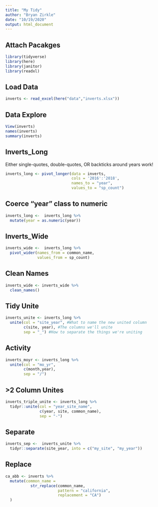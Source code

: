 ```yaml
---
title: "My Tidy"
author: "Bryan Zirkle"
date: "10/19/2020"
output: html_document
---
```

## Attach Pacakges
```r
library(tidyverse)
library(here)
library(janitor)
library(readxl)
```

## Load Data
```r
inverts <- read_excel(here("data","inverts.xlsx"))
```

## Data Explore
```r
View(inverts)
names(inverts)
summary(inverts)
```

## Inverts_Long
Either single-quotes, double-quotes, OR backticks around years work!
```r
inverts_long <- pivot_longer(data = inverts,
                             cols = '2016':'2018',
                             names_to = "year",
                             values_to = "sp_count")
```

## Coerce "year" class to numeric
```r
inverts_long <-  inverts_long %>% 
  mutate(year = as.numeric(year))
```

## Inverts_Wide
```r
inverts_wide <-  inverts_long %>% 
  pivot_wider(names_from = common_name,
              values_from = sp_count)
```

## Clean Names
```r
inverts_wide <- inverts_wide %>% 
  clean_names()
```

## Tidy Unite
```r
inverts_unite <- inverts_long %>% 
  unite(col = "site_year", #What to name the new united column
        c(site, year), #The columns we'll unite
        sep = "_") #How to separate the things we're uniting
```

## Activity
```r
inverts_moyr <- inverts_long %>% 
  unite(col = "mo_yr",
        c(month,year),
        sep = "/")
```

## >2 Column Unites
```r
inverts_triple_unite <- inverts_long %>% 
  tidyr::unite(col = "year_site_name",
               c(year, site, common_name),
               sep = "-")
```

## Separate
```r
inverts_sep <-  inverts_unite %>% 
  tidyr::separate(site_year, into = c("my_site", "my_year"))
```

## Replace
```r
ca_abb <- inverts %>% 
  mutate(common_name = 
           str_replace(common_name,
                       pattern = "california",
                       replacement = "CA")
  )
```


